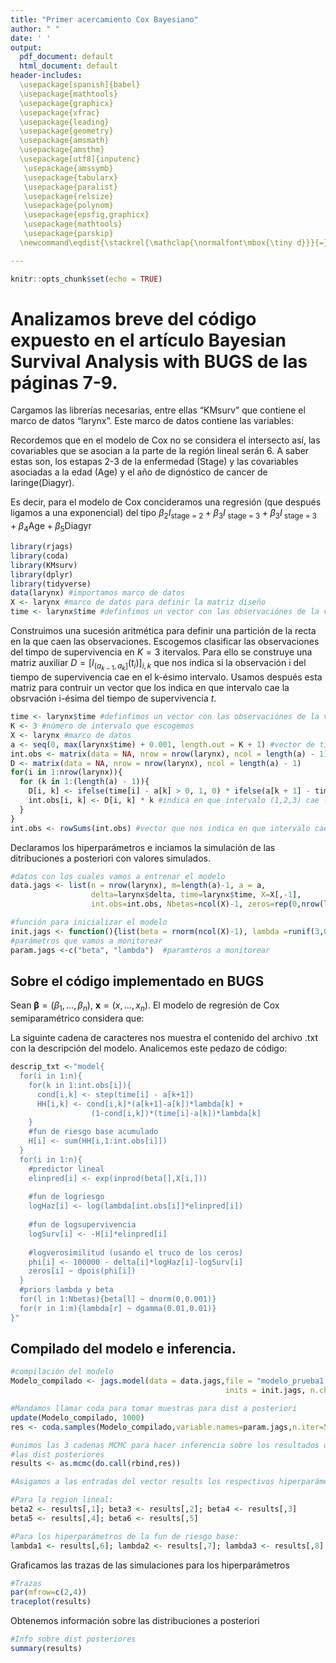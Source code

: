 ```yaml
---
title: "Primer acercamiento Cox Bayesiano"
author: " "
date: ' '
output:
  pdf_document: default
  html_document: default
header-includes: 
  \usepackage[spanish]{babel} 
  \usepackage{mathtools} 
  \usepackage{graphicx} 
  \usepackage{xfrac} 
  \usepackage{leading} 
  \usepackage{geometry}
  \usepackage{amsmath} 
  \usepackage{amsthm}
  \usepackage[utf8]{inputenc}
   \usepackage{amssymb} 
   \usepackage{tabularx} 
   \usepackage{paralist} 
   \usepackage{relsize} 
   \usepackage{polynom} 
   \usepackage{epsfig,graphicx} 
   \usepackage{mathtools} 
   \usepackage{parskip} 
  \newcommand\eqdist{\stackrel{\mathclap{\normalfont\mbox{\tiny d}}}{=}}

---
```


```r
knitr::opts_chunk$set(echo = TRUE)
```
# Analizamos breve del código expuesto en el artículo **Bayesian Survival Analysis with BUGS** de las páginas 7-9.

Cargamos las librerías necesarias, entre ellas "KMsurv" que contiene el marco de datos "larynx". Este marco de datos contiene las variables: 

\begin{itemize}
\item Stage (categórica de 4 niveles, 1-4)
\\
\item Age (de tipo entero)
\\
\item Time (continua)
\\
\item Diagyr (de tipo entero)
\\
\item Delta(binaria, 0-1. Nos indica si hay censura/falla, la censura es 1)
\end{itemize}

Recordemos que en el modelo de Cox no se considera el intersecto así, las covariables que se asocian a la parte de la región lineal serán 6. A saber estas son, los estapas 2-3 de la enfermedad (Stage) y  las covariables asociadas a la edad (Age) y 
el año de dignóstico de cancer de laringe(Diagyr).

Es decir, para el modelo de Cox concideramos una regresión (que después ligamos a una exponencial) del tipo $\beta_2 I_{ \text{stage = 2}} + \beta_3 I_{\text{ stage = 3}} + \beta_3 I_{ \text{ stage = 3}} + \beta_4 \text{Age} + \beta_5 \text{Diagyr}$

```r
library(rjags)
library(coda)
library(KMsurv)
library(dplyr)
library(tidyverse)
data(larynx) #importamos marco de datos
X <- larynx #marco de datos para definir la matriz diseño 
time <- larynx$time #definfimos un vector con las observaciónes de la variable "time"
```

Construimos una sucesión aritmética para definir una partición de la recta en la que caen las observaciones. Escogemos clasificar las observaciones del timpo de supervivencia en $K=3$ itervalos. Para ello se construye una matriz auxiliar $D=\left [ I_{(a_{k-1},a_k ]}(t_i) \right]_{i,k}$ que nos indica si la 
observación i del tiempo de supervivencia cae en el k-ésimo intervalo. Usamos después esta matriz para contruir un vector que los indica en que intervalo cae la obsrvación i-ésima del tiempo de supervivencia $t$.

\bigskip 

```r
time <- larynx$time #definfimos un vector con las observaciónes de la variable "time"
K <- 3 #número de intervalo que escogemos 
X <- larynx #marco de datos 
a <- seq(0, max(larynx$time) + 0.001, length.out = K + 1) #vector de tiempos de censura 
int.obs <- matrix(data = NA, nrow = nrow(larynx), ncol = length(a) - 1)
D <- matrix(data = NA, nrow = nrow(larynx), ncol = length(a) - 1) 
for(i in 1:nrow(larynx)){
  for (k in 1:(length(a) - 1)){
    D[i, k] <- ifelse(time[i] - a[k] > 0, 1, 0) * ifelse(a[k + 1] - time[i] > 0, 1, 0)#indicadora del intervalo
    int.obs[i, k] <- D[i, k] * k #indica en que intervalo (1,2,3) cae la observación. 
  }
}
int.obs <- rowSums(int.obs) #vector que nos indica en que intervalo cae cada observación
```

Declaramos los hiperparámetros e inciamos la simulación de las ditribuciones a posteriori con valores simulados.

```r
#datos con los cuales vamos a entrenar el modelo 
data.jags <- list(n = nrow(larynx), m=length(a)-1, a = a, 
                  delta=larynx$delta, time=larynx$time, X=X[,-1], 
                  int.obs=int.obs, Nbetas=ncol(X)-1, zeros=rep(0,nrow(larynx)))

#función para inicializar el modelo 
init.jags <- function(){list(beta = rnorm(ncol(X)-1), lambda =runif(3,0.1))}
#parámetros que vamos a monitorear   
param.jags <-c("beta", "lambda")  #paramteros a monitorear
```
## Sobre el código implementado en BUGS  

Sean $\pmb{\beta} = (\beta_1, \ldots, \beta_n), \ \pmb{x} = (x, \ldots, x_n)$. El modelo de regresión de Cox semiparamétrico considera que:

\begin{itemize}
\item $h(t_i|\theta) = (\sum^{K}_{m=1} \lambda_m I_{(a_{m-1},a_m ]}(t_i)) e^{\pmb{\beta}^T\pmb{x}}$
\\
\item $L(\theta|\pmb{x}) = \prod_{m}  h(t_i|\theta)^{\delta_m} S(t_i |\theta)$
\end{itemize}

La siguinte cadena de caracteres nos muestra el contenido del archivo .txt con la descripción del modelo. Analicemos este pedazo de código:

\medskip

```r
descrip_txt <-"model{
  for(i in 1:n){
    for(k in 1:int.obs[i]){
      cond[i,k] <- step(time[i] - a[k+1])
      HH[i,k] <- cond[i,k]*(a[k+1]-a[k])*lambda[k] + 
                  (1-cond[i,k])*(time[i]-a[k])*lambda[k]
    }
    #fun de riesgo base acumulado
    H[i] <- sum(HH[i,1:int.obs[i]])
  }
  for(i in 1:n){
    #predictor lineal
    elinpred[i] <- exp(inprod(beta[],X[i,]))
    
    #fun de logriesgo
    logHaz[i] <- log(lambda[int.obs[i]]*elinpred[i])
    
    #fun de logsupervivencia
    logSurv[i] <- -H[i]*elinpred[i]
  
    #logverosimilitud (usando el truco de los ceros)
    phi[i] <- 100000 - delta[i]*logHaz[i]-logSurv[i]
    zeros[i] ~ dpois(phi[i])  
  }
  #priors lambda y beta 
  for(l in 1:Nbetas){beta[l] ~ dnorm(0,0.001)}
  for(r in 1:m){lambda[r] ~ dgamma(0.01,0.01)}
}"
```

## Compilado del modelo e inferencia. 

```r
#compilación del modelo 
Modelo_compilado <- jags.model(data = data.jags,file = "modelo_prueba1.txt", 
                                                inits = init.jags, n.chains = 3)
```

```r
#Mandamos llamar coda para tomar muestras para dist a posteriori 
update(Modelo_compilado, 1000)
res <- coda.samples(Modelo_compilado,variable.names=param.jags,n.iter=50000, n.thin=10)
```

```r
#unimos las 3 cadenas MCMC para hacer inferencia sobre los resultados de la simulación de 
#las dist posteriores 
results <- as.mcmc(do.call(rbind,res))
```

```r
#Asigamos a las entradas del vector results los respectivos hiperparámetros 

#Para la region lineal:
beta2 <- results[,1]; beta3 <- results[,2]; beta4 <- results[,3]
beta5 <- results[,4]; beta6 <- results[,5]

#Para los hiperparámetros de la fun de riesgo base:
lambda1 <- results[,6]; lambda2 <- results[,7]; lambda3 <- results[,8]
```

Graficamos las trazas de las simulaciones para los hiperparámetros

```r
#Trazas 
par(mfrow=c(2,4))
traceplot(results)
```

Obtenemos información sobre las distribuciones a posteriori 

```r
#Info sobre dist posteriores
summary(results)
```

